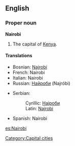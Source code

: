 {{wikipedia}}
==English==

===Proper noun===
'''Nairobi'''
# The capital of [[Kenya]].

====Translations====
{{top}}
*Bosnian: [[Najrobi#Bosnian|Najrobi]] {{m}}
*French: Nairobi
*Italian: Nairobi {{f}}
*Russian: [[Найроби]] (Najróbi)
{{mid}}
*Serbian:
*:Cyrillic: [[Најроби#Serbian|Најроби]] {{m}}
*:Latin: [[Najrobi#Serbian|Najrobi]] {{m}}
*Spanish: Nairobi {{m}}
{{bottom}}

[[Category:Capital cities]]

[[es:Nairobi]]